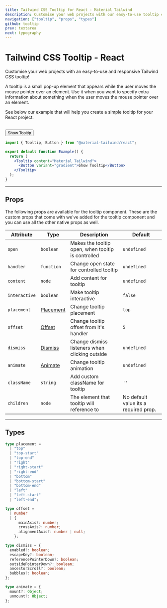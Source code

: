 ```yaml
---
title: Tailwind CSS Tooltip for React - Material Tailwind
description: Customise your web projects with our easy-to-use tooltip component for Tailwind CSS and React using Material Design guidelines.
navigation: ["tooltip", "props", "types"]
github: tooltip
prev: textarea
next: typography
---
```


# Tailwind CSS Tooltip - React

Customise your web projects with an easy-to-use and responsive Tailwind CSS tooltip!

A tooltip is a small pop-up element that appears while the user moves the mouse pointer over an element. Use it when you want to specify extra information about something when the user moves the mouse pointer over an element.

See below our example that will help you create a simple tooltip for your React project.

<br />
<ComponentCard id="tooltip">
  <Tooltip content="Material Tailwind">
    <Button variant="gradient">Show Tooltip</Button>
  </Tooltip>
</ComponentCard>

```jsx showLineNumbers
import { Tooltip, Button } from "@material-tailwind/react";

export default function Example() {
  return (
    <Tooltip content="Material Tailwind">
      <Button variant="gradient">Show Tooltip</Button>
    </Tooltip>
  );
}
```

---

## Props

<span id="props" className="scroll-mt-48" />
The following props are available for the tooltip component. These are the custom
props that come with we've added for the tooltip component and you can use all the
other native props as well.

| Attribute     | Type                        | Description                                        | Default                               |
| ------------- | --------------------------- | -------------------------------------------------- | ------------------------------------- |
| `open`        | <Code small>boolean</Code>  | Makes the tooltip open, when tooltip is controlled | <Code small>undefined</Code>          |
| `handler`     | <Code small>function</Code> | Change open state for controlled tooltip           | <Code small>undefined</Code>          |
| `content`     | <Code small>node</Code>     | Add content for tooltip                            | <Code small>undefined</Code>          |
| `interactive` | <Code small>boolean</Code>  | Make tooltip interactive                           | <Code small>false</Code>              |
| `placement`   | [Placement](#types)         | Change tooltip placement                           | <Code small>top</Code>                |
| `offset`      | [Offset](#types)            | Change tooltip offset from it's handler            | <Code small>5</Code>                  |
| `dismiss`     | [Dismiss](#types)           | Change dismiss listeners when clicking outside     | <Code small>undefined</Code>          |
| `animate`     | [Animate](#types)           | Change tooltip animation                           | <Code small>undefined</Code>          |
| `className`   | <Code small>string</Code>   | Add custom className for tooltip                   | `''`                                  |
| `children`    | <Code small>node</Code>     | The element that tooltip will reference to         | No default value its a required prop. |

---

## Types

<span id="types" className="scroll-mt-48" />

```ts
type placement =
  | "top"
  | "top-start"
  | "top-end"
  | "right"
  | "right-start"
  | "right-end"
  | "bottom"
  | "bottom-start"
  | "bottom-end"
  | "left"
  | "left-start"
  | "left-end";
```

```ts
type offset =
  | number
  | {
      mainAxis?: number;
      crossAxis?: number;
      alignmentAxis?: number | null;
    };
```

```ts
type dismiss = {
  enabled?: boolean;
  escapeKey?: boolean;
  referencePointerDown?: boolean;
  outsidePointerDown?: boolean;
  ancestorScroll?: boolean;
  bubbles?: boolean;
};
```

```ts
type animate = {
  mount?: Object;
  unmount?: Object;
};
```
